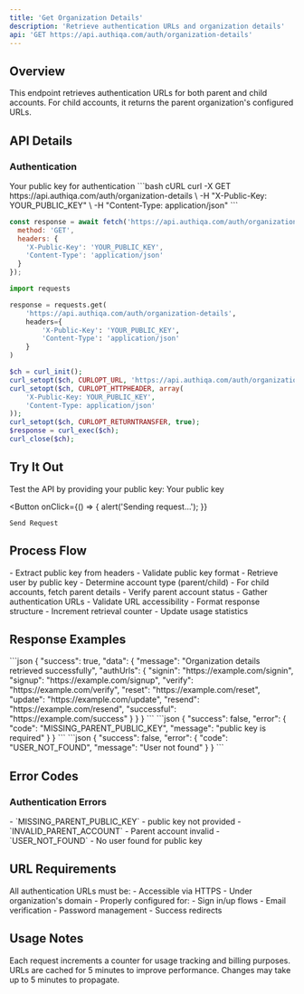 ```yaml
---
title: 'Get Organization Details'
description: 'Retrieve authentication URLs and organization details'
api: 'GET https://api.authiqa.com/auth/organization-details'
---
```



## Overview

This endpoint retrieves authentication URLs for both parent and child accounts. For child accounts, it returns the parent organization's configured URLs.

## API Details

### Authentication

<ParamField header="X-public-Key" type="string" required>
  Your public key for authentication
</ParamField>

<RequestExample>
```bash cURL
curl -X GET https://api.authiqa.com/auth/organization-details \
  -H "X-Public-Key: YOUR_PUBLIC_KEY" \
  -H "Content-Type: application/json"
```

```javascript JavaScript
const response = await fetch('https://api.authiqa.com/auth/organization-details', {
  method: 'GET',
  headers: {
    'X-Public-Key': 'YOUR_PUBLIC_KEY',
    'Content-Type': 'application/json'
  }
});
```

```python Python
import requests

response = requests.get(
    'https://api.authiqa.com/auth/organization-details',
    headers={
        'X-Public-Key': 'YOUR_PUBLIC_KEY',
        'Content-Type': 'application/json'
    }
)
```

```php PHP
$ch = curl_init();
curl_setopt($ch, CURLOPT_URL, 'https://api.authiqa.com/auth/organization-details');
curl_setopt($ch, CURLOPT_HTTPHEADER, array(
    'X-Public-Key: YOUR_PUBLIC_KEY',
    'Content-Type: application/json'
));
curl_setopt($ch, CURLOPT_RETURNTRANSFER, true);
$response = curl_exec($ch);
curl_close($ch);
```
</RequestExample>

## Try It Out

<Note>
Test the API by providing your public key:
</Note>

<Card>
  <ParamField path="X-Public-Key" placeholder="APK_1234567890abcdef_1234" required>
    Your public key
  </ParamField>

  <Expandable title="Headers" defaultOpen>
    <ParamField header="Content-Type" value="application/json" />
  </Expandable>

  <Button
    onClick={() => {
      alert('Sending request...');
    }}
  >
    Send Request
  </Button>
</Card>

## Process Flow

<Steps>
  <Step title="Authentication">
    - Extract public key from headers
    - Validate public key format
    - Retrieve user by public key
  </Step>

  <Step title="Account Resolution">
    - Determine account type (parent/child)
    - For child accounts, fetch parent details
    - Verify parent account status
  </Step>

  <Step title="URL Collection">
    - Gather authentication URLs
    - Validate URL accessibility
    - Format response structure
  </Step>

  <Step title="Usage Tracking">
    - Increment retrieval counter
    - Update usage statistics
  </Step>
</Steps>

## Response Examples

<ResponseField name="200: Success">
```json
{
  "success": true,
  "data": {
    "message": "Organization details retrieved successfully",
    "authUrls": {
      "signin": "https://example.com/signin",
      "signup": "https://example.com/signup",
      "verify": "https://example.com/verify",
      "reset": "https://example.com/reset",
      "update": "https://example.com/update",
      "resend": "https://example.com/resend",
      "successful": "https://example.com/success"
    }
  }
}
```
</ResponseField>

<ResponseField name="400: Missing public Key">
```json
{
  "success": false,
  "error": {
    "code": "MISSING_PARENT_PUBLIC_KEY",
    "message": "public key is required"
  }
}
```
</ResponseField>

<ResponseField name="404: User Not Found">
```json
{
  "success": false,
  "error": {
    "code": "USER_NOT_FOUND",
    "message": "User not found"
  }
}
```
</ResponseField>

## Error Codes

### Authentication Errors
<ResponseField name="400 Bad Request">
  - `MISSING_PARENT_PUBLIC_KEY` - public key not provided
  - `INVALID_PARENT_ACCOUNT` - Parent account invalid
</ResponseField>

<ResponseField name="404 Not Found">
  - `USER_NOT_FOUND` - No user found for public key
</ResponseField>

## URL Requirements

<Card title="Required URLs" icon="link">
All authentication URLs must be:
- Accessible via HTTPS
- Under organization's domain
- Properly configured for:
  - Sign in/up flows
  - Email verification
  - Password management
  - Success redirects
</Card>

## Usage Notes

<Note>
Each request increments a counter for usage tracking and billing purposes.
</Note>

<Warning>
URLs are cached for 5 minutes to improve performance. Changes may take up to 5 minutes to propagate.
</Warning>